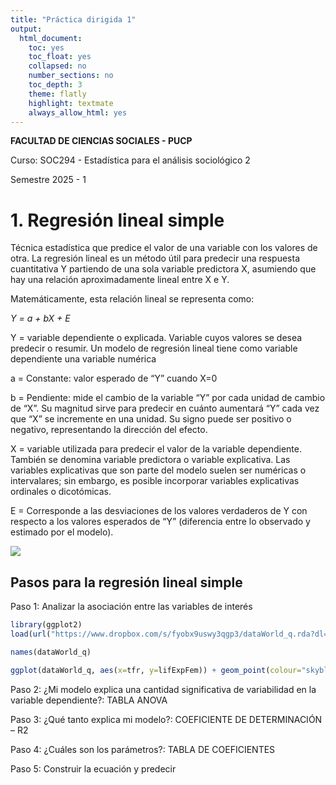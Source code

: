 ```yaml
---
title: "Práctica dirigida 1"
output:
  html_document:
    toc: yes
    toc_float: yes
    collapsed: no
    number_sections: no
    toc_depth: 3
    theme: flatly
    highlight: textmate
    always_allow_html: yes
---
```


**FACULTAD DE CIENCIAS SOCIALES - PUCP**

Curso: SOC294 - Estadística para el análisis sociológico 2

Semestre 2025 - 1

# **1. Regresión lineal simple**

Técnica estadística que predice el valor de una variable con los valores de otra. La regresión lineal es un método útil para predecir una respuesta cuantitativa Y partiendo de una sola variable predictora X, asumiendo que hay una relación aproximadamente lineal entre X e Y.

Matemáticamente, esta relación lineal se representa como:

*Y = a + bX + E*

Y = variable dependiente o explicada. Variable cuyos valores se desea predecir o resumir. Un modelo de regresión lineal tiene como variable dependiente una variable numérica

a = Constante: valor esperado de “Y” cuando X=0

b = Pendiente: mide el cambio de la variable “Y” por cada unidad de cambio de “X”. Su magnitud sirve para predecir en cuánto aumentará “Y” cada vez que “X” se incremente en una unidad. Su signo puede ser positivo o negativo, representando la dirección del efecto.

X = variable utilizada para predecir el valor de la variable dependiente. También se denomina variable predictora o variable explicativa. Las variables explicativas que son parte del modelo suelen ser numéricas o intervalares; sin embargo, es posible incorporar variables explicativas ordinales o dicotómicas.

E = Corresponde a las desviaciones de los valores verdaderos de Y con respecto a los valores esperados de “Y” (diferencia entre lo observado y estimado por el modelo).

![](Dicpd6.png)

## **Pasos para la regresión lineal simple** 

Paso 1: Analizar la asociación entre las variables de interés

```r
library(ggplot2)
load(url("https://www.dropbox.com/s/fyobx9uswy3qgp3/dataWorld_q.rda?dl=1"))

names(dataWorld_q)

ggplot(dataWorld_q, aes(x=tfr, y=lifExpFem)) + geom_point(colour="skyblue") +  xlab("Tasa global de fecundidad, número promedio de hijos por mujer") +  ylab("Esperanza de vida de las mujeres") +  ggtitle("Relación entre la tasa de fecundidad y la esperanza de vida femenina (1950-2019)") + theme_light()+ geom_smooth(method=lm,se=F)
```

Paso 2: ¿Mi modelo explica una cantidad significativa de variabilidad en la variable dependiente?: TABLA ANOVA

Paso 3: ¿Qué tanto explica mi modelo?: COEFICIENTE DE DETERMINACIÓN – R2

Paso 4: ¿Cuáles son los parámetros?: TABLA DE COEFICIENTES

Paso 5: Construir la ecuación y predecir
